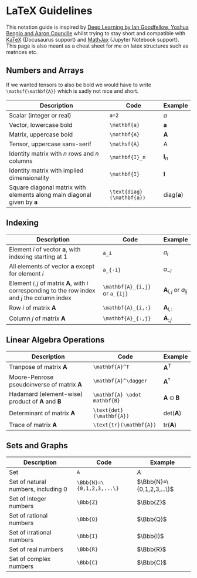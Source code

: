 # LaTeX Guidelines

This notation guide is inspired by [Deep Learning by Ian Goodfellow, Yoshua Bengio and Aaron Courville](https://www.deeplearningbook.org/) whilst trying to stay short and compatible with [KaTeX](https://katex.org/docs/supported.html#style-color-size-and-font) (Docusaurus support) and [MathJax](https://docs.mathjax.org/en/latest/input/tex/macros/index.html) (Jupyter Notebook support). This page is also meant as a cheat sheet for me on latex structures such as matrices etc.

## Numbers and Arrays

If we wanted tensors to also be bold we would have to write `\mathsf{\mathbf{A}}` which is sadly not nice and short.

| Description                                                                        | Code                          | Example                       |
| ---------------------------------------------------------------------------------- | ----------------------------- | ----------------------------- |
| Scalar (integer or real)                                                           | `a=2`                         | $a$                           |
| Vector, lowercase bold                                                      | `\mathbf{a}`              | $\mathbf{a}$              |
| Matrix, uppercase bold                                                      | `\mathbf{A}`              | $\mathbf{A}$              |
| Tensor, uppercase sans-serif                                                       | `\mathsf{A}`                  | $\mathsf{A}$                  |
| Identity matrix with $n$ rows and $n$ columns                                      | `\mathbf{I}_n`            | $\mathbf{I}_n$            |
| Identity matrix with implied dimensionality                                        | `\mathbf{I}`              | $\mathbf{I}$              |
| Square diagonal matrix with elements along main diagonal given by $\mathbf{a}$ | `\text{diag}(\mathbf{a})` | $\text{diag}(\mathbf{a})$ |

## Indexing
| Description                                                                                                | Code                   | Example                  |
| ---------------------------------------------------------------------------------------------------------- | ---------------------- | ------------------------ |
| Element $i$ of vector $\mathbf{a}$, with indexing starting at 1                                        | `a_i`                  | $a_i$                    |
| All elements of vector $\mathbf{a}$ except for element $i$                                             | `a_{-i}`               | $a_{-i}$                 |
| Element $i,j$ of matrix $\mathbf{A}$, with $i$ corresponding to the row index and $j$ the column index | `\mathbf{A}_{i,j}` or `a_{ij}`  | $\mathbf{A}_{i,j}$ or $a_{ij}$    |
| Row $i$ of matrix $\mathbf{A}$                                                                         | `\mathbf{A}_{i,:}` | $\mathbf{A}_{i , :}$ |
| Column $j$ of matrix $\mathbf{A}$                                                                      | `\mathbf{A}_{:,j}` | $\mathbf{A}_{: , j}$ |

## Linear Algebra Operations

| Description                                                              | Code                                 | Example                               |
| ------------------------------------------------------------------------ | ------------------------------------ | ------------------------------------- |
| Tranpose of matrix $\mathbf{A}$                                      | `\mathbf{A}^T`                   | $\mathbf{A}^T$                    |
| Moore-Penrose pseudoinverse of matrix $\mathbf{A}$                   | `\mathbf{A}^\dagger`             | $\mathbf{A}^\dagger$              |
| Hadamard (element-wise) product of $\mathbf{A}$ and $\mathbf{B}$ | `\mathbf{A} \odot mathbf{B}` | $\mathbf{A} \odot \mathbf{B}$ |
| Determinant of matrix $\mathbf{A}$                                   | `\text{det}(\mathbf{A})`         | $\text{det}(\mathbf{A})$          |
| Trace of matrix $\mathbf{A}$                                         | `\text{tr}(\mathbf{A})`          | $\text{tr}(\mathbf{A})$           |


## Sets and Graphs

| Description                           | Code                      | Example                   |
| ------------------------------------- | ------------------------- | ------------------------- |
| Set                                   | `A`                       | $A$                       |
| Set of natural numbers, including $0$ | `\Bbb{N}=\{0,1,2,3,...\}` | $\Bbb{N}=\{0,1,2,3,...\}$ |
| Set of integer numbers                | `\Bbb{Z}`                 | $\Bbb{Z}$                 |
| Set of rational numbers               | `\Bbb{Q}`                 | $\Bbb{Q}$                 |
| Set of irrational numbers             | `\Bbb{I}`                 | $\Bbb{I}$                 |
| Set of real numbers                   | `\Bbb{R}`                 | $\Bbb{R}$                 |
| Set of complex numbers                | `\Bbb{C}`                 | $\Bbb{C}$                 |

